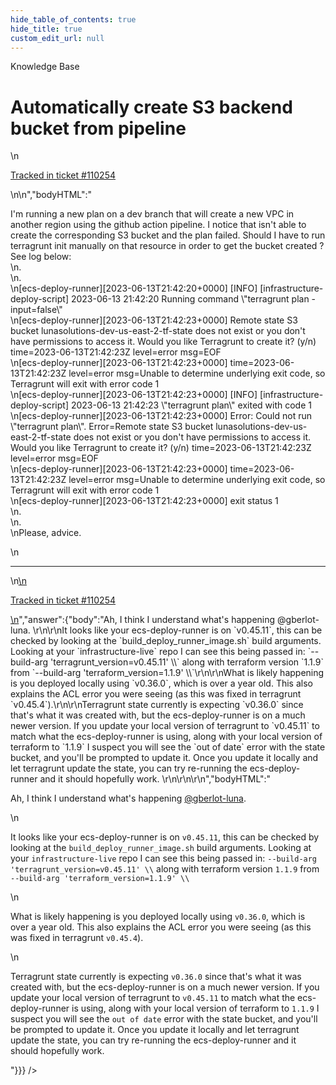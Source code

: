 ```yaml
---
hide_table_of_contents: true
hide_title: true
custom_edit_url: null
---
```



<head>
  <link rel="canonical" href="https://github.com/gruntwork-io/knowledge-base/discussions/737" />
</head>

<CenterLayout>
<span className="searchCategory">Knowledge Base</span>
<h1>Automatically create S3 backend bucket from pipeline</h1>
<GitHub discussion={{"id":"D_kwDOF8slf84AUM7U","number":737,"author":{"login":"gberlot-luna"},"title":"Automatically create S3 backend bucket from pipeline","body":"\nI'm running a new plan on a dev branch that will create a new VPC in another region using the github action pipeline. I notice that isn't able to create the corresponding S3 bucket and the plan failed.  Should I have to run terragrunt init manually on that resource in order to get the bucket created ? See log below:\r\n.\r\n.\r\n[ecs-deploy-runner][2023-06-13T21:42:20+0000] [INFO] [infrastructure-deploy-script] 2023-06-13 21:42:20  Running command \"terragrunt plan -input=false\"\r\n[ecs-deploy-runner][2023-06-13T21:42:23+0000] Remote state S3 bucket lunasolutions-dev-us-east-2-tf-state does not exist or you don't have permissions to access it. Would you like Terragrunt to create it? (y/n) time=2023-06-13T21:42:23Z level=error msg=EOF\r\n[ecs-deploy-runner][2023-06-13T21:42:23+0000] time=2023-06-13T21:42:23Z level=error msg=Unable to determine underlying exit code, so Terragrunt will exit with error code 1\r\n[ecs-deploy-runner][2023-06-13T21:42:23+0000] [INFO] [infrastructure-deploy-script] 2023-06-13 21:42:23  \"terragrunt plan\" exited with code 1\r\n[ecs-deploy-runner][2023-06-13T21:42:23+0000] Error: Could not run \"terragrunt plan\". Error=Remote state S3 bucket lunasolutions-dev-us-east-2-tf-state does not exist or you don't have permissions to access it. Would you like Terragrunt to create it? (y/n) time=2023-06-13T21:42:23Z level=error msg=EOF\r\n[ecs-deploy-runner][2023-06-13T21:42:23+0000] time=2023-06-13T21:42:23Z level=error msg=Unable to determine underlying exit code, so Terragrunt will exit with error code 1\r\n[ecs-deploy-runner][2023-06-13T21:42:23+0000] exit status 1\r\n.\r\n.\r\nPlease, advice.\n\n---\n\n<ins datetime=\"2023-06-13T22:06:29Z\">\n  <p><a href=\"https://support.gruntwork.io/hc/requests/110254\">Tracked in ticket #110254</a></p>\n</ins>\n","bodyHTML":"<p dir=\"auto\">I'm running a new plan on a dev branch that will create a new VPC in another region using the github action pipeline. I notice that isn't able to create the corresponding S3 bucket and the plan failed.  Should I have to run terragrunt init manually on that resource in order to get the bucket created ? See log below:<br>\n.<br>\n.<br>\n[ecs-deploy-runner][2023-06-13T21:42:20+0000] [INFO] [infrastructure-deploy-script] 2023-06-13 21:42:20  Running command \"terragrunt plan -input=false\"<br>\n[ecs-deploy-runner][2023-06-13T21:42:23+0000] Remote state S3 bucket lunasolutions-dev-us-east-2-tf-state does not exist or you don't have permissions to access it. Would you like Terragrunt to create it? (y/n) time=2023-06-13T21:42:23Z level=error msg=EOF<br>\n[ecs-deploy-runner][2023-06-13T21:42:23+0000] time=2023-06-13T21:42:23Z level=error msg=Unable to determine underlying exit code, so Terragrunt will exit with error code 1<br>\n[ecs-deploy-runner][2023-06-13T21:42:23+0000] [INFO] [infrastructure-deploy-script] 2023-06-13 21:42:23  \"terragrunt plan\" exited with code 1<br>\n[ecs-deploy-runner][2023-06-13T21:42:23+0000] Error: Could not run \"terragrunt plan\". Error=Remote state S3 bucket lunasolutions-dev-us-east-2-tf-state does not exist or you don't have permissions to access it. Would you like Terragrunt to create it? (y/n) time=2023-06-13T21:42:23Z level=error msg=EOF<br>\n[ecs-deploy-runner][2023-06-13T21:42:23+0000] time=2023-06-13T21:42:23Z level=error msg=Unable to determine underlying exit code, so Terragrunt will exit with error code 1<br>\n[ecs-deploy-runner][2023-06-13T21:42:23+0000] exit status 1<br>\n.<br>\n.<br>\nPlease, advice.</p>\n<hr>\n<ins datetime=\"2023-06-13T22:06:29Z\">\n  <p dir=\"auto\"><a href=\"https://support.gruntwork.io/hc/requests/110254\" rel=\"nofollow\">Tracked in ticket #110254</a></p>\n</ins>","answer":{"body":"Ah, I think I understand what's happening @gberlot-luna. \r\n\r\nIt looks like your ecs-deploy-runner is on `v0.45.11`, this can be checked by looking at the `build_deploy_runner_image.sh` build arguments. Looking at your `infrastructure-live` repo I can see this being passed in: `--build-arg 'terragrunt_version=v0.45.11' \\` along with terraform version `1.1.9` from `--build-arg 'terraform_version=1.1.9' \\`\r\n\r\nWhat is likely happening is you deployed locally using `v0.36.0`, which is over a year old. This also explains the ACL error you were seeing (as this was fixed in terragrunt `v0.45.4`).\r\n\r\nTerragrunt state currently is expecting `v0.36.0` since that's what it was created with, but the ecs-deploy-runner is on a much newer version. If you update your local version of terragrunt to `v0.45.11` to match what the ecs-deploy-runner is using, along with your local version of terraform to `1.1.9` I suspect you will see the `out of date` error with the state bucket, and you'll be prompted to update it. Once you update it locally and let terragrunt update the state, you can try re-running the ecs-deploy-runner and it should hopefully work. \r\n\r\n\r\n","bodyHTML":"<p dir=\"auto\">Ah, I think I understand what's happening <a class=\"user-mention notranslate\" data-hovercard-type=\"user\" data-hovercard-url=\"/users/gberlot-luna/hovercard\" data-octo-click=\"hovercard-link-click\" data-octo-dimensions=\"link_type:self\" href=\"https://github.com/gberlot-luna\">@gberlot-luna</a>.</p>\n<p dir=\"auto\">It looks like your ecs-deploy-runner is on <code class=\"notranslate\">v0.45.11</code>, this can be checked by looking at the <code class=\"notranslate\">build_deploy_runner_image.sh</code> build arguments. Looking at your <code class=\"notranslate\">infrastructure-live</code> repo I can see this being passed in: <code class=\"notranslate\">--build-arg 'terragrunt_version=v0.45.11' \\</code> along with terraform version <code class=\"notranslate\">1.1.9</code> from <code class=\"notranslate\">--build-arg 'terraform_version=1.1.9' \\</code></p>\n<p dir=\"auto\">What is likely happening is you deployed locally using <code class=\"notranslate\">v0.36.0</code>, which is over a year old. This also explains the ACL error you were seeing (as this was fixed in terragrunt <code class=\"notranslate\">v0.45.4</code>).</p>\n<p dir=\"auto\">Terragrunt state currently is expecting <code class=\"notranslate\">v0.36.0</code> since that's what it was created with, but the ecs-deploy-runner is on a much newer version. If you update your local version of terragrunt to <code class=\"notranslate\">v0.45.11</code> to match what the ecs-deploy-runner is using, along with your local version of terraform to <code class=\"notranslate\">1.1.9</code> I suspect you will see the <code class=\"notranslate\">out of date</code> error with the state bucket, and you'll be prompted to update it. Once you update it locally and let terragrunt update the state, you can try re-running the ecs-deploy-runner and it should hopefully work.</p>"}}} />

</CenterLayout>
  

<!-- ##DOCS-SOURCER-START
{
  "sourcePlugin": "github-discussions",
  "hash": "aff3e81b817cbe759d94df624bca3963"
}
##DOCS-SOURCER-END -->
